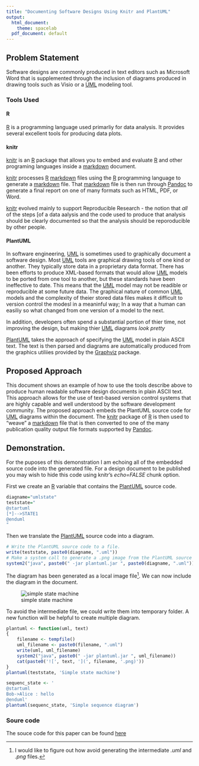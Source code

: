 ```yaml
---
title: "Documenting Software Designs Using Knitr and PlantUML"
output:
  html_document:
    theme: spacelab
  pdf_document: default
---
```



## Problem Statement
Software designs are commonly produced in text editors such as Microsoft Word that is supplemented through the inclusion of diagrams produced in drawing tools such as Visio or a [UML][5] modeling tool.

### Tools Used

#### R
[R][1] is a programming language used primarliy for data analysis. It provides several excellent tools for producing data plots.

#### knitr
[knitr][2] is an [R][1] package that allows you to embed and evaluate [R][1] and other programing languages inside a [markdown][7] document.

[knitr][2] processes [R][1] [markdown][7] files using the [R][1] programming language to generate a [markdown][7] file. That [markdown][7] file is then run through [Pandoc][4] to generate a final report on one of many formats such as HTML, PDF, or Word.

[knitr][2] evolved mainly to support Reproducible Research - the notion that *all* of the steps [of a data aalysis and the code used to produce that analysis should be clearly documented so that the analysis should be reporoducible by other people.

#### PlantUML

In software engineering, [UML][5] is sometimes used to graphically document a software design.
Most [UML][5] tools are graphical drawing tools of one kind or another. They typically store data in a proprietary data format. There has been efforts to produce XML-based formats that would allow [UML][5] models to be ported from one tool to another, but these standards have been ineffective to date. This means that the [UML][5] model may not be readible or reproducible at some future data. The graphical nature of common [UML][5] models and the complexity of theier stored data files makes it difficult to version control the modesl in a meaninful way; In a way that a human can easiliy so what changed from one version of a model to the next.

In addition, developers often spend a substantial portion of thier time, not improving the design, but making thier [UML][5] diagrams *look pretty*

[PlantUML][3] takes the approach of specifying the [UML][5] model in plain ASCII text. The text is then parsed and diagrams are automatically produced from the graphics utiliies provided by the [Graphviz][6] package.

## Proposed Approach

This document shows an example of how to use the tools describe above to produce human readable software design documents in plain ASCII text. This approach allows for the use of text-based version control systems that are highly capable and well understood by the software development community. The proposed approach embeds the PlantUML source code for [UML][5] diagrams within the document. The [knitr][2] package of [R][1] is then used to "weave" a [markdown][7] file that is then converted to one of the many publication quality output file formats supported by [Pandoc][4].

## Demonstration.
For the puposes of this demonstration I am echoing all of the embedded source code into the generated file. For a design document to be published you may wish to hide this code using knitr's *echo=FALSE* chunk option.

First we create an [R][1] variable that contains the [PlantUML][3] source code.
```r
diagname="umlstate"
teststate="
@startuml
[*]-->STATE1
@enduml
"
```

Then we translate the [PlantUML][3] source code into a diagram.
```r
# Write the PlantUML source code to a file.
write(teststate, paste0(diagname, ".uml"))
# Make a system call to generate a .png image from the PlantUML source code.
system2("java", paste0(" -jar plantuml.jar ", paste0(diagname, ".uml")))
```

The diagram has been generated as a local image file[^TODO1]. We can now include the diagram in the document.

![simple state machine](`r paste0(diagname,".png")`)


To avoid the intermediate file, we could write them into temporary folder. A new function will be helpful to create multiple diagram.

```r
plantuml <- function(uml, text)
{
    filename <- tempfile()
    uml_filename <- paste0(filename, ".uml")
    write(uml, uml_filename)
    system2("java", paste0(" -jar plantuml.jar ", uml_filename))
    cat(paste0('![', text, '](', filename, '.png)'))
}
plantuml(teststate, 'Simple state machine')

```

```r
sequenc_state <- '
@startuml
Bob->Alice : hello
@enduml'
plantuml(sequenc_state, 'Simple sequence diagram')

```



### Soure code
The souce code for this paper can be found [here](https://github.com/dheater/knitr_plantuml_demo)


[^TODO1]: I would like to figure out how avoid generating the intermediate *.uml* and *.png* files.

[1]: http://www.r-project.org/ "R"
[2]: http://yihui.name/knitr/ "knitr"
[3]: http://plantuml.sourceforge.net/ "PlanttUML"
[4]: http://johnmacfarlane.net/pandoc/ "Pandoc"
[5]: http://en.wikipedia.org/wiki/Unified_Modeling_Language "UML"
[6]: http://www.graphviz.org/ "Graphviz"
[7]: http://en.wikipedia.org/wiki/Markdown "Markdown"
